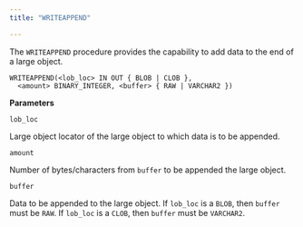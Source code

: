 ```yaml
---
title: "WRITEAPPEND"

---
```


The `WRITEAPPEND` procedure provides the capability to add data to the end of a large object.

```text
WRITEAPPEND(<lob_loc> IN OUT { BLOB | CLOB },
  <amount> BINARY_INTEGER, <buffer> { RAW | VARCHAR2 })
```

**Parameters**

`lob_loc`

 Large object locator of the large object to which data is to be appended.

`amount`

 Number of bytes/characters from `buffer` to be appended the large object.

`buffer`

 Data to be appended to the large object. If `lob_loc` is a `BLOB`, then `buffer` must be `RAW`. If `lob_loc` is a `CLOB`, then `buffer` must be `VARCHAR2`.
